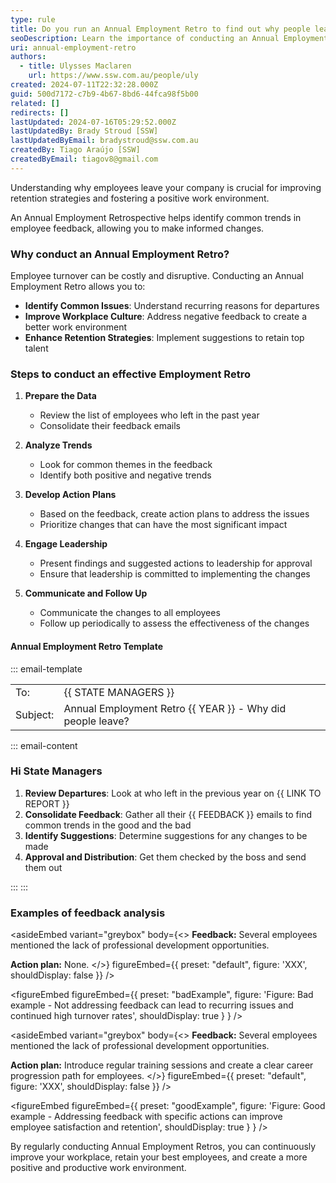 ```yaml
---
type: rule
title: Do you run an Annual Employment Retro to find out why people leave?
seoDescription: Learn the importance of conducting an Annual Employment Retrospective to understand why employees leave and improve retention strategies
uri: annual-employment-retro
authors:
  - title: Ulysses Maclaren
    url: https://www.ssw.com.au/people/uly
created: 2024-07-11T22:32:28.000Z
guid: 500d7172-c7b9-4b67-8bd6-44fca98f5b00
related: []
redirects: []
lastUpdated: 2024-07-16T05:29:52.000Z
lastUpdatedBy: Brady Stroud [SSW]
lastUpdatedByEmail: bradystroud@ssw.com.au
createdBy: Tiago Araújo [SSW]
createdByEmail: tiagov8@gmail.com
---
```


Understanding why employees leave your company is crucial for improving retention strategies and fostering a positive work environment.

An Annual Employment Retrospective helps identify common trends in employee feedback, allowing you to make informed changes.
### Why conduct an Annual Employment Retro?

Employee turnover can be costly and disruptive. Conducting an Annual Employment Retro allows you to:

* **Identify Common Issues**: Understand recurring reasons for departures
* **Improve Workplace Culture**: Address negative feedback to create a better work environment
* **Enhance Retention Strategies**: Implement suggestions to retain top talent

### Steps to conduct an effective Employment Retro

1. **Prepare the Data**
   * Review the list of employees who left in the past year
   * Consolidate their feedback emails

2. **Analyze Trends**
   * Look for common themes in the feedback
   * Identify both positive and negative trends

3. **Develop Action Plans**
   * Based on the feedback, create action plans to address the issues
   * Prioritize changes that can have the most significant impact

4. **Engage Leadership**
   * Present findings and suggested actions to leadership for approval
   * Ensure that leadership is committed to implementing the changes

5. **Communicate and Follow Up**
   * Communicate the changes to all employees
   * Follow up periodically to assess the effectiveness of the changes

#### Annual Employment Retro Template

::: email-template

|          |     |
| -------- | --- |
| To:      | {{ STATE MANAGERS }} |
| Subject: | Annual Employment Retro {{ YEAR }} - Why did people leave? |

::: email-content

### Hi State Managers

1. **Review Departures**: Look at who left in the previous year on {{ LINK TO REPORT }}
2. **Consolidate Feedback**: Gather all their {{ FEEDBACK }} emails to find common trends in the good and the bad
3. **Identify Suggestions**: Determine suggestions for any changes to be made
4. **Approval and Distribution**: Get them checked by the boss and send them out

:::
:::

### Examples of feedback analysis

<asideEmbed
  variant="greybox"
  body={<>
    **Feedback:** Several employees mentioned the lack of professional development opportunities.

**Action plan:** None.
  </>}
  figureEmbed={{
    preset: "default",
    figure: 'XXX',
    shouldDisplay: false
  }}
/>

<figureEmbed figureEmbed={{
  preset: "badExample",
  figure: 'Figure: Bad example - Not addressing feedback can lead to recurring issues and continued high turnover rates',
  shouldDisplay: true
} } />


<asideEmbed
  variant="greybox"
  body={<>
    **Feedback:** Several employees mentioned the lack of professional development opportunities.

**Action plan:** Introduce regular training sessions and create a clear career progression path for employees.
  </>}
  figureEmbed={{
    preset: "default",
    figure: 'XXX',
    shouldDisplay: false
  }}
/>

<figureEmbed figureEmbed={{
  preset: "goodExample",
  figure: 'Figure: Good example - Addressing feedback with specific actions can improve employee satisfaction and retention',
  shouldDisplay: true
} } />


By regularly conducting Annual Employment Retros, you can continuously improve your workplace, retain your best employees, and create a more positive and productive work environment.
